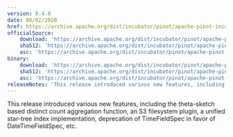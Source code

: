 ```yaml
---
version: 0.4.0
date: 06/02/2020
href: https://archive.apache.org/dist/incubator/pinot/apache-pinot-incubating-0.4.0/apache-pinot-incubating-0.4.0-bin.tar.gz?action=download
officialSource:
    download: 'https://archive.apache.org/dist/incubator/pinot/apache-pinot-incubating-0.4.0/apache-pinot-incubating-0.4.0-src.tar.gz?action=download'
    sha512: 'https://archive.apache.org/dist/incubator/pinot/apache-pinot-incubating-0.4.0/apache-pinot-incubating-0.4.0-src.tar.gz.sha512?action=download'
    asc: 'https://archive.apache.org/dist/incubator/pinot/apache-pinot-incubating-0.4.0/apache-pinot-incubating-0.4.0-src.tar.gz.asc?action=download'
binary:
    download: 'https://archive.apache.org/dist/incubator/pinot/apache-pinot-incubating-0.4.0/apache-pinot-incubating-0.4.0-bin.tar.gz?action=download'
    sha512: 'https://archive.apache.org/dist/incubator/pinot/apache-pinot-incubating-0.4.0/apache-pinot-incubating-0.4.0-bin.tar.gz.sha512?action=download'
    asc: 'https://archive.apache.org/dist/incubator/pinot/apache-pinot-incubating-0.4.0/apache-pinot-incubating-0.4.0-bin.tar.gz.asc?action=download'
releaseNotes: 'This release introduced various new features, including the theta-sketch based distinct count aggregation function, an S3 filesystem plugin, a unified star-tree index implementation, deprecation of TimeFieldSpec in favor of DateTimeFieldSpec, etc.'
---
```


This release introduced various new features, including the theta-sketch based distinct count aggregation function, an S3 filesystem plugin, a unified star-tree index implementation, deprecation of TimeFieldSpec in favor of DateTimeFieldSpec, etc.
